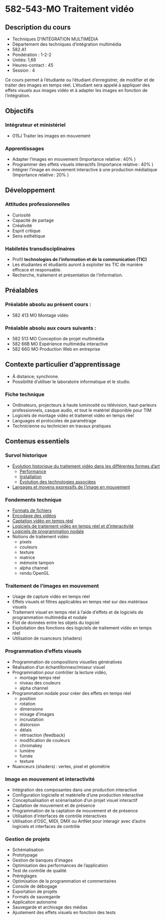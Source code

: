 # 582-543-MO Traitement vidéo 

## Description du cours

* Techniques D’INTÉGRATION MULTIMÉDIA
* Département des techniques d’intégration multimédia
* 582.A1
* Pondération : 1-2-2
* Unités: 1,66
* Heures-contact : 45
* Session : 4

Ce cours permet à l’étudiante ou l’étudiant d’enregistrer, de modifier et de traiter des images en temps réel. 
L’étudiant sera appelé à appliquer des effets visuels aux images vidéo et à adapter les images en fonction de l’intégration.


## Objectifs 

### Intégrateur et ministériel
* 015J Traiter les images en mouvement

### Apprentissages
* Adapter l'images en mouvement  (Importance relative : 40% )
* Programmer des effets visuels interactifs  (Importance relative : 40% )
* Intégrer l'image en mouvement interactive à une production médiatique (Importance relative : 20% )


## Développement

### Attitudes professionnelles
* Curiosité
* Capacité de partage 
* Créativité
* Esprit critique
* Sens esthétique 


### Habiletés transdisciplinaires
* Profil **technologies de l'information et de la communication (TIC)**
* Les étudiantes et étudiants auront à exploiter les TIC de manière efficace et responsable. 
* Recherche, traitement et présentation de l’information.


## Préalables
### Préalable absolu au présent cours :
* 582 413 MO Montage vidéo 

### Préalable absolu aux cours suivants :
* 582 513 MO Conception de projet multimédia
* 582 66B MO Expérience multimédia interactive
* 582 66G MO Production Web en entreprise

## Contexte particulier d’apprentissage 
* À distance; synchrone. 
* Possibilité d'utiliser le laboratoire informatique et le studio.

### Fiche technique
* Ordinateurs, projecteurs à haute luminosité ou télévision, haut-parleurs professionnels, casque audio, et tout le matériel disponible pour TIM
* Logiciels de montage vidéo et traitemet vidéo en temps réel 
* Languages et protocoles de paramétrage  
* Technicienne ou technicien en travaux pratiques


## Contenus essentiels {#contenus_essentiels}

### Survol historique
* [Évolution historique du traitement vidéo dans les différentes formes d’art](#evolution_historique)
	* [Performance](#evolution_historique_performance) 
	* [Installation](#evolution_historique_installation)
	* [Évolution des technologies associées](#evolution_historique_technologies)
* [Langages et moyens expressifs de l’image en mouvement](#evolution_historique_language) 


### Fondements technique 
* [Formats de fichiers](#lexique_fichiers) 
* [Encodage des vidéos](#lexique_encodage)  
* [Captation vidéo en temps réel](#aquerir_captation) 
* [Logiciels de traitement vidéo en temps réel et d’interactivité](#traiter_logiciels) 
* [Logiciels de programmation nodale](#programmer_logiciels) 
* Notions de traitement vidéo 
	* pixels
	* couleurs 
	* texture
	* matrice 
	* mémoire tampon 
	* alpha channel 
	* rendu OpenGL

### Traitement de l'images en mouvement
* Usage de capture vidéo en temps réel  
* Effets visuels et filtres applicables en temps réel sur des matériaux visuels  
* Traitement visuel en temps réel à l’aide d’effets et de logiciels de programmation multimédia et nodale 
* Flot de données entre les objets du logiciel 
* Exploitation des fonctions des logiciels de traitement vidéo en temps réel 
* Utilisation de nuanceurs (shaders) 

### Programmation d'effets visuels 
* Programmation de compositions visuelles génératives 
* Réalisation d’un échantillonneur/mixeur visuel 
* Programmation pour contrôler la lecture vidéo, 
	* montage temps réel 
	* niveau des couleurs 
	* alpha channel  
* Programmation nodale pour créer des effets en temps réel 
	* position
	* rotation
	* dimensions
	* mixage d’images 
	* incrustation 
	* distorsion 
	* délais
	* rétroaction (feedback)
	* modification de couleurs 
	* chromakey 
	* lumière 
	* fumée
	* texture
* Nuanceurs (shaders) : vertex, pixel et géométrie 


### Image en mouvement et interactivité 
* Intégration des composantes dans une production interactive 
* Configuration logicielle et matérielle d’une production interactive  
* Conceptualisation et scénarisation d’un projet visuel interactif  
* Captation de mouvement et de présence
* Programmation de la captation de mouvement et de présence 
* Utilisation d’interfaces de contrôle interactives 
* Utilisation d’OSC, MIDI, DMX ou ArtNet pour interagir avec d'autre logiciels et interfaces de contrôle


### Gestion de projets
* Schématisation 
* Prototypage 
* Gestion de banques d’images 
* Optimisation des performances de l’application 
* Test de contrôle de qualité 
* Préréglages 
* Optimisation de la programmation et commentaires 
* Console de débogage 
* Exportation de projets 
* Formats de sauvegarde  
* Application autonome 
* Sauvegarde et archivage des médias 
* Ajustement des effets visuels en fonction des tests 